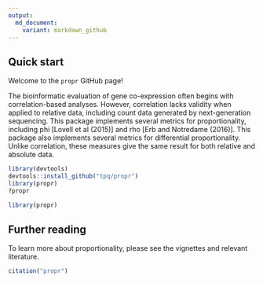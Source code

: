 ```yaml
---
output:
  md_document:
    variant: markdown_github
---
```


<!-- README.md is generated from README.Rmd. Please edit that file -->

## Quick start

Welcome to the `propr` GitHub page!

The bioinformatic evaluation of gene co-expression often begins with correlation-based analyses. However, correlation lacks validity when applied to relative data, including count data generated by next-generation sequencing. This package implements several metrics for proportionality, including phi [Lovell et al (2015)] and rho [Erb and Notredame (2016)]. This package also implements several metrics for differential proportionality. Unlike correlation, these measures give the same result for both relative and absolute data.

```r
library(devtools)
devtools::install_github("tpq/propr")
library(propr)
?propr
```

```r
library(propr)
```

## Further reading

To learn more about proportionality, please see the vignettes and relevant literature.

```r
citation("propr")
```
